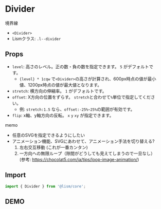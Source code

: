 
# Divider

境界線

- `<Divider>`
- Lismクラス: `.l--divider`

## Props
- `level`: 高さのレベル。正の数・負の数を指定できます。 `5` がデフォルトです。
	- `{level} * 1cqw` で`<Divider>`の高さが計算され、600px時点の値が最小値、1200px時点の値が最大値となります。
- `stretch`: 横方向の伸縮率。 `1` がデフォルトです。
- `offset`: X方向の位置をずらす。 `stretch`と合わせて`%`単位で指定してください。
	- 例: `stretch:1.5` なら、`offset:-25%~25%`の範囲が有効です。
- `flip`: x軸、y軸方向の反転。 `x` `y` `xy` が指定できます。


memo 
- 任意のSVGを指定できるようにしたい
- アニメーション機能、SVGにあわせて、アニメーション手法を切り替える?
	1. 左右交互移動 (これが一番カンタン)
	2. 一方向への無限ループ（隙間がどうしても見えてしまうので一旦なし）  
	(参考: https://chocolat5.com/ja/tips/loop-image-animation/)


## Import

```js
import { Divider } from '@lism/core';
```

## DEMO

<Tabs alignfull>
	<TabItem index={0} label="Line">
		<Container isConstrained isFlow>
			<LineDemo />
		</Container>
	</TabItem>
	<TabItem index={1} label="Wave">
		<Container isConstrained isFlow>
			<WaveDemo />
		</Container>
	</TabItem>
	<TabItem index={2} label="Arrow">
		<Container isConstrained isFlow>
			<ArrowDemo />
		</Container>
	</TabItem>
	<TabItem index={3} label="Circle">
		<Container isConstrained isFlow>
			<CircleDemo />
		</Container>
	</TabItem>
</Tabs>

